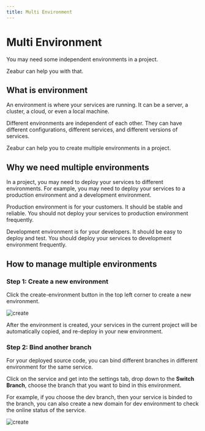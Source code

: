 ```yaml
---
title: Multi Environment
---
```



<Head>
  <meta name="zeabur:image:title" content="Multi Environment" />
  <meta name="zeabur:image:subtitle" content="Zeabur provide you with the ability to isolate multiple environments" />
</Head>

# Multi Environment

You may need some independent environments in a project.

Zeabur can help you with that.

## What is environment

An environment is where your services are running. It can be a server, a cluster, a cloud, or even a local machine.

Different environments are independent of each other. They can have different configurations, different services, and different versions of services.

Zeabur can help you to create multiple environments in a project.

## Why we need multiple environments

In a project, you may need to deploy your services to different environments. For example, you may need to deploy your services to a production environment and a development environment.

Production environment is for your customers. It should be stable and reliable. You should not deploy your services to production environment frequently.

Development environment is for your developers. It should be easy to deploy and test. You should deploy your services to development environment frequently.

## How to manage multiple environments

### Step 1: Create a new environment

Click the create-environment button in the top left corner to create a new environment.

![create](/environment/create-env.png)

After the environment is created, your services in the current project will be automatically copied, and re-deploy in your new environment.

### Step 2: Bind another branch

For your deployed source code, you can bind different branches in different environment for the same service.

Click on the service and get into the settings tab, drop down to the **Switch Branch**, choose the branch that you want to bind in this environment.

For example, if you choose the dev branch, then your service is binded to the branch, you can also create a new domain for dev environment to check the online status of the service.

![create](/environment/branch.png)

